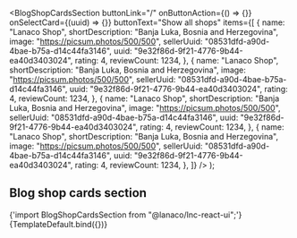 


<Meta
  title="Blog sections/Blog Shop Cards Section"
  component={BlogShopCardsSection}
/>

  <BlogShopCardsSection
    buttonLink="/"
    onButtonAction={() => {}}
    onSelectCard={(uuid) => {}}
    buttonText="Show all shops"
    items={[
      {
        name: "Lanaco Shop",
        shortDescription: "Banja Luka, Bosnia and Herzegovina",
        image: "https://picsum.photos/500/500",
        sellerUuid: "08531dfd-a90d-4bae-b75a-d14c44fa3146",
        uuid: "9e32f86d-9f21-4776-9b44-ea40d3403024",
        rating: 4,
        reviewCount: 1234,
      },
      {
        name: "Lanaco Shop",
        shortDescription: "Banja Luka, Bosnia and Herzegovina",
        image: "https://picsum.photos/500/500",
        sellerUuid: "08531dfd-a90d-4bae-b75a-d14c44fa3146",
        uuid: "9e32f86d-9f21-4776-9b44-ea40d3403024",
        rating: 4,
        reviewCount: 1234,
      },
      {
        name: "Lanaco Shop",
        shortDescription: "Banja Luka, Bosnia and Herzegovina",
        image: "https://picsum.photos/500/500",
        sellerUuid: "08531dfd-a90d-4bae-b75a-d14c44fa3146",
        uuid: "9e32f86d-9f21-4776-9b44-ea40d3403024",
        rating: 4,
        reviewCount: 1234,
      },
      {
        name: "Lanaco Shop",
        shortDescription: "Banja Luka, Bosnia and Herzegovina",
        image: "https://picsum.photos/500/500",
        sellerUuid: "08531dfd-a90d-4bae-b75a-d14c44fa3146",
        uuid: "9e32f86d-9f21-4776-9b44-ea40d3403024",
        rating: 4,
        reviewCount: 1234,
      },
    ]}
  />
);

## Blog shop cards section

<SyntaxHighlighter language="jsx" style={nord}>
  {'import BlogShopCardsSection from "@lanaco/lnc-react-ui";'}
</SyntaxHighlighter>

<Canvas>
  <Story name="Default" args={{}}>
    {TemplateDefault.bind({})}
  </Story>
</Canvas>
